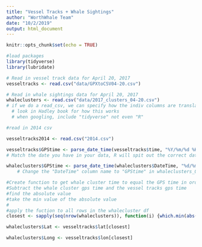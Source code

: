 ```yaml
---
title: "Vessel Tracks + Whale Sightings"
author: "WorthWhale Team"
date: "10/2/2019"
output: html_document
---
```


```r
knitr::opts_chunk$set(echo = TRUE)
```


```r
#load packages
library(tidyverse)
library(lubridate)

```

```r

# Read in vessel track data for April 20, 2017
vesseltracks <- read.csv("data/GPXtoCSV04-20.csv")

# Read in whale sightings data for April 20, 2017
whaleclusters <- read.csv("data/2017_clusters_04-20.csv")
# if we do a read_csv, we can specify how the indiv columns are translated
  # look in Hadley book for how this works
  # when googling, include "tidyverse" not even "R"

#read in 2014 csv

vesseltracks2014 <- read.csv("2014.csv")

```


```r

vesseltracks$GPStime <- parse_date_time(vesseltracks$time, "%Y/%m/%d %H:%M:%S", tz = "America/Dominica")
# Match the date you have in your data, R will spit out the correct date format. For Dominica, you have to set the time zone, otherwise R assumes UTC format

whaleclusters$GPStime <- parse_date_time(whaleclusters$DateTime, "%d/%m/%Y %H:%M:%S", tz = "America/Dominica")
    # Change the "DateTime" column name to "GPStime" in whaleclusters_0420_2017

#Create function to get whale cluster time to equal the GPS time in order to connect vessel track lat long to whale cluster lat long
#Subtract the whale cluster gps time and the vessel tracks gps time 
#find the absolute value 
#take the min value of the absolute value
#
#apply the fuction to all rows in the whalecluster df
closest <- sapply(seq(nrow(whaleclusters)), function(i) {which.min(abs(whaleclusters$GPStime[i] - vesseltracks$GPStime))})

whaleclusters$Lat <- vesseltracks$lat[closest]

whaleclusters$Long <- vesseltracks$lon[closest]

```
